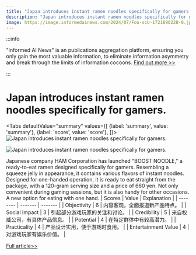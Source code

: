 ```yaml
---
title: "Japan introduces instant ramen noodles specifically for gamers."
description: "Japan introduces instant ramen noodles specifically for gamers."
image: https://image.informedainews.com/2024/07/Foo-scU-1721890228-0.jpg
---
```



:::info

"Informed AI News" is an publications aggregation platform, ensuring you only gain the most valuable information, to eliminate information asymmetry and break through the limits of information cocoons.  [Find out more >>](/)

:::

# Japan introduces instant ramen noodles specifically for gamers.


<Tabs
	defaultValue="summary"
	values={[
	{label: 'summary', value: 'summary'},
	{label: 'score', value: 'score'},
]}>
<TabItem value="summary">
<img
  src="https://image.informedainews.com/2024/07/Foo-scU-1721890228-0.jpg"
  alt="Japan introduces instant ramen noodles specifically for gamers."
/>

<img
  src="https://image.informedainews.com/2024/07/Foo-OkG-1721890228-1.jpg"
  alt="Japan introduces instant ramen noodles specifically for gamers."
/>



Japanese company HAM Corporation has launched "BOOST NOODLE," a ready-to-eat ramen designed specifically for gamers.
Resembling a squeeze jelly in appearance, it contains various flavors of instant noodles.
Designed for one-handed operation, it is ready to eat straight from the package, with a 120-gram serving size and a price of 660 yen.
Not only convenient during gaming sessions, but it is also handy for other occasions.
A new option for eating with one hand.
</TabItem>
<TabItem value="score">
	| Scores     | Value   | Explanation |
	| -------- | ------- | ------- |
	| Objectivity  | 6    | 内容客观，全面报道新产品特点。    |
	| Social Impact | 3     | 引起部分游戏玩家的关注和讨论。    |
	| Credibility    | 5    | 来自权威公司，有具体产品信息。    |
	| Potential    | 4    | 在特定群体中有较高潜力。    |
	| Practicality    | 4    | 产品设计实用，便于游戏时食用。    |
	| Entertainment Value    | 4    | 对游戏玩家有娱乐价值。    |
</TabItem>
</Tabs>

[Full article>>](https://www.cnbeta.com.tw/articles/game/1439514.htm)
